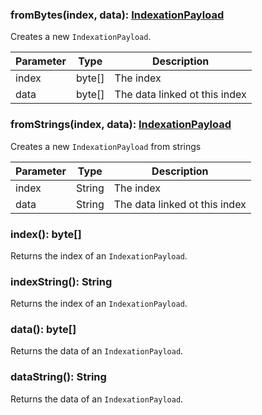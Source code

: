 

### fromBytes(index, data): [IndexationPayload](#indexationpayload)

Creates a new `IndexationPayload`.

| Parameter       | Type |  Description |
| --------------- | -------- | -------- |
| index | byte[] |  The index |
| data | byte[] |  The data linked ot this index |

### fromStrings(index, data): [IndexationPayload](#indexationpayload)

Creates a new `IndexationPayload` from strings

| Parameter       | Type |  Description |
| --------------- | -------- | -------- |
| index | String |  The index |
| data | String |  The data linked ot this index |

### index(): byte[]

Returns the index of an `IndexationPayload`.

### indexString(): String

Returns the index of an `IndexationPayload`.

### data(): byte[]

Returns the data of an `IndexationPayload`.

### dataString(): String

Returns the data of an `IndexationPayload`.
